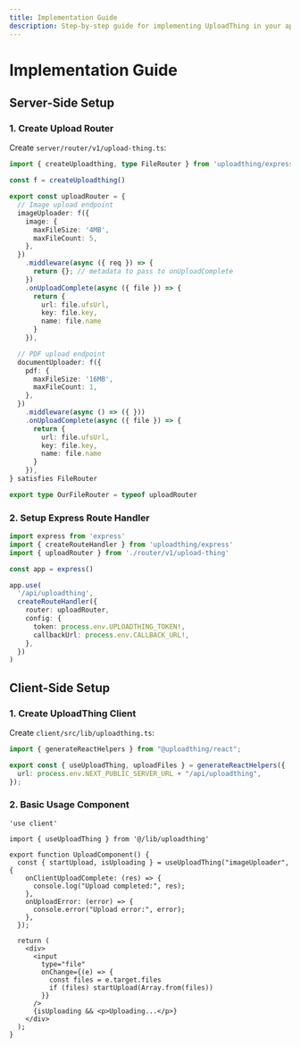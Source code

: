 ```yaml
---
title: Implementation Guide
description: Step-by-step guide for implementing UploadThing in your application
---
```


# Implementation Guide

## Server-Side Setup

### 1. Create Upload Router

Create `server/router/v1/upload-thing.ts`:

```typescript
import { createUploadthing, type FileRouter } from 'uploadthing/express'

const f = createUploadthing()

export const uploadRouter = {
  // Image upload endpoint
  imageUploader: f({
    image: {
      maxFileSize: '4MB',
      maxFileCount: 5,
    },
  })
    .middleware(async ({ req }) => {
      return {}; // metadata to pass to onUploadComplete
    })
    .onUploadComplete(async ({ file }) => {
      return {
        url: file.ufsUrl,
        key: file.key,
        name: file.name
      }
    }),

  // PDF upload endpoint
  documentUploader: f({
    pdf: {
      maxFileSize: '16MB',
      maxFileCount: 1,
    },
  })
    .middleware(async () => ({ }))
    .onUploadComplete(async ({ file }) => {
      return {
        url: file.ufsUrl,
        key: file.key,
        name: file.name
      }
    }),
} satisfies FileRouter

export type OurFileRouter = typeof uploadRouter
```

### 2. Setup Express Route Handler

```typescript
import express from 'express'
import { createRouteHandler } from 'uploadthing/express'
import { uploadRouter } from './router/v1/upload-thing'

const app = express()

app.use(
  '/api/uploadthing',
  createRouteHandler({
    router: uploadRouter,
    config: {
      token: process.env.UPLOADTHING_TOKEN!,
      callbackUrl: process.env.CALLBACK_URL!,
    },
  })
)
```

## Client-Side Setup

### 1. Create UploadThing Client

Create `client/src/lib/uploadthing.ts`:

```typescript
import { generateReactHelpers } from "@uploadthing/react";

export const { useUploadThing, uploadFiles } = generateReactHelpers({
  url: process.env.NEXT_PUBLIC_SERVER_URL + "/api/uploadthing",
});
```

### 2. Basic Usage Component

```tsx
'use client'

import { useUploadThing } from '@/lib/uploadthing'

export function UploadComponent() {
  const { startUpload, isUploading } = useUploadThing("imageUploader", {
    onClientUploadComplete: (res) => {
      console.log("Upload completed:", res);
    },
    onUploadError: (error) => {
      console.error("Upload error:", error);
    },
  });

  return (
    <div>
      <input
        type="file"
        onChange={(e) => {
          const files = e.target.files
          if (files) startUpload(Array.from(files))
        }}
      />
      {isUploading && <p>Uploading...</p>}
    </div>
  );
}